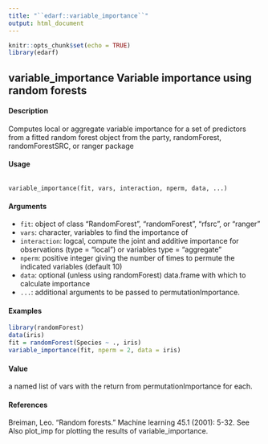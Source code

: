 ---
title: "``edarf::variable_importance``"
output: html_document
---

```{r setup, include=FALSE}
knitr::opts_chunk$set(echo = TRUE)
library(edarf)
```
## variable_importance Variable importance using random forests

#### Description
Computes local or aggregate variable importance for a set of predictors from a fitted random forest
object from the party, randomForest, randomForestSRC, or ranger package

#### Usage 
<pre><code>
variable_importance(fit, vars, interaction, nperm, data, ...)
</code></pre>

#### Arguments
* ``fit``: object of class "RandomForest", "randomForest", "rfsrc", or "ranger"
* ``vars``: character, variables to find the importance of
* ``interaction``: logcal, compute the joint and additive importance for observations (type = "local")
or variables type = "aggregate"
* ``nperm``: positive integer giving the number of times to permute the indicated variables
(default 10)
* ``data``: optional (unless using randomForest) data.frame with which to calculate importance
* ``...``: additional arguments to be passed to permutationImportance.


#### Examples
```{r}
library(randomForest)
data(iris)
fit = randomForest(Species ~ ., iris)
variable_importance(fit, nperm = 2, data = iris)
```
#### Value 
a named list of vars with the return from permutationImportance for each.

#### References
Breiman, Leo. "Random forests." Machine learning 45.1 (2001): 5-32.
See Also
plot_imp for plotting the results of variable_importance.

